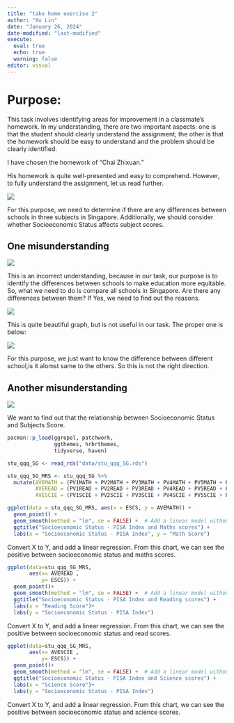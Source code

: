 ```yaml
---
title: "take home exercise 2"
author: "Xu Lin"
date: "January 26, 2024"
date-modified: "last-modified"
execute: 
  eval: true
  echo: true
  warning: false
editor: visual
---
```


# Purpose:

This task involves identifying areas for improvement in a classmate's homework. In my understanding, there are two important aspects: one is that the student should clearly understand the assignment; the other is that the homework should be easy to understand and the problem should be clearly identified.

I have chosen the homework of "Chai Zhixuan."

His homework is quite well-presented and easy to comprehend. However, to fully understand the assignment, let us read further.

![](take%20home%20exercise%202/picture/EXE1.jpg)

For this purpose, we need to determine if there are any differences between schools in three subjects in Singapore. Additionally, we should consider whether Socioeconomic Status affects subject scores.

## One misunderstanding

![](take%20home%20exercise%202/picture/EXE2.jpg)

This is an incorrect understanding, because in our task, our purpose is to identify the differences between schools to make education more equitable. So, what we need to do is compare all schools in Singapore. Are there any differences between them? If Yes, we need to find out the reasons.

![](picture/EXE3.jpg)

This is quite beautiful graph, but is not useful in our task. The proper one is below:

![](picture/EXE4.jpg)

For this purpose, we just want to know the difference between different school,is it alomst same to the others. So this is not the right direction.

## Another misunderstanding

![](picture/EXE5jpg)

We want to find out that the relationship between Socioeconomic Status and Subjects Score. 

```r
pacman::p_load(ggrepel, patchwork, 
               ggthemes, hrbrthemes,
               tidyverse, haven) 
```

```r
stu_qqq_SG <- read_rds("data/stu_qqq_SG.rds")
```

```r
stu_qqq_SG_MRS <- stu_qqq_SG %>%
  mutate(AVEMATH = (PV1MATH + PV2MATH + PV3MATH + PV4MATH + PV5MATH + PV6MATH + PV7MATH + PV8MATH + PV9MATH + PV10MATH ) / 10,
         AVEREAD = (PV1READ + PV2READ + PV3READ + PV4READ + PV5READ + PV6READ + PV7READ + PV8READ + PV9READ + PV10READ )/ 10,
         AVESCIE = (PV1SCIE + PV2SCIE + PV3SCIE + PV4SCIE + PV5SCIE + PV6SCIE + PV7SCIE + PV8SCIE + PV9SCIE + PV10SCIE )/ 10)
```

```r
ggplot(data = stu_qqq_SG_MRS, aes(x = ESCS, y = AVEMATH)) +
  geom_point() +
  geom_smooth(method = "lm", se = FALSE) +  # Add a linear model without the confidence interval
  ggtitle("Socioeconomic Status - PISA Index and Maths scores") +
  labs(x = "Socioeconomic Status - PISA Index", y = "Math Score")
```
Convert X to Y, and add a linear regression. 
From this chart, we can see the positive between socioeconomic status and maths scores.

```r
ggplot(data=stu_qqq_SG_MRS, 
       aes(x= AVEREAD , 
           y= ESCS)) +
  geom_point()+
  geom_smooth(method = "lm", se = FALSE) +  # Add a linear model without the confidence interval
  ggtitle("Socioeconomic Status - PISA Index and Reading scores") +
  labs(x = "Reading Score")+
  labs(y = "Socioeconomic Status - PISA Index")
```

Convert X to Y, and add a linear regression. 
From this chart, we can see the positive between socioeconomic status and read scores.

```r
ggplot(data=stu_qqq_SG_MRS, 
       aes(x= AVESCIE , 
           y= ESCS)) +
  geom_point()+
  geom_smooth(method = "lm", se = FALSE) +  # Add a linear model without the confidence interval
  ggtitle("Socioeconomic Status - PISA Index and Science scores") +
  labs(x = "Science Score")+
  labs(y = "Socioeconomic Status - PISA Index")
```

Convert X to Y, and add a linear regression. 
From this chart, we can see the positive between socioeconomic status and science scores.











